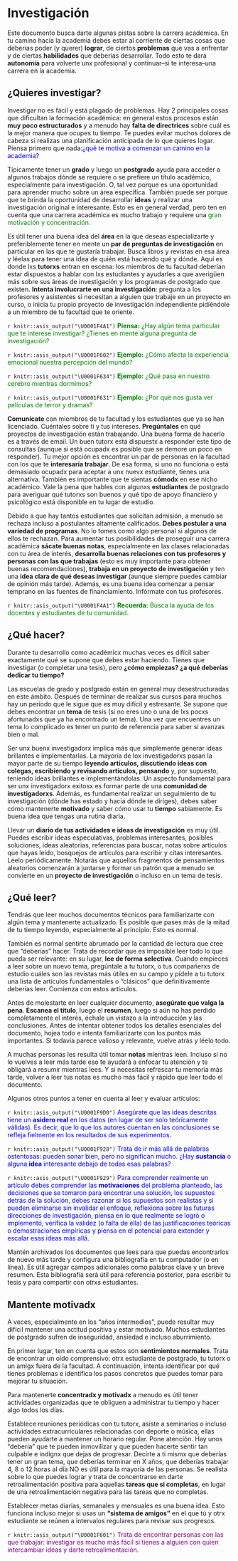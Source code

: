 # Investigación

Este documento busca darte algunas pistas sobre la carrera académica. En tu camino hacia la academia debes estar al corriente de ciertas cosas que deberías poder (y querer) **lograr**, de ciertos **problemas** que vas a enfrentar y de ciertas **habilidades** que deberías desarrollar. Todo esto te dará **autonomía** para volverte unx profesional y continuar–si te interesa–una carrera en la academia.

## ¿Quieres investigar?
Investigar no es fácil y está plagado de problemas. Hay 2 principales cosas que dificultan la formación académica: en general estos procesos están **muy poco estructurados** y a menudo hay **falta de directrices** sobre cuál es la mejor manera que ocupes tu tiempo. Te puedes evitar muchos dolores de cabeza si realizas una planificación anticipada de lo que quieres logar. Piensa primero que nada:<span style="color:blue">¿qué te motiva a comenzar un camino en la academia?</span>

Típicamente tener un **grado** y luego un **postgrado** ayuda para acceder a algunos trabajos dónde se requiere o se prefiere un título académico, especialmente para investigación. O, tal vez porque es una oportunidad para aprender mucho sobre un área específica. También puede ser porque que te brinda la oportunidad de desarrollar **ideas** y realizar una investigación original e interesante. Esto es en general verdad, pero ten en cuenta que una carrera académica es mucho trabajo y requiere una <span style="color:green">gran motivación y concentración.</span>

Es útil tener una buena idea del **área** en la que deseas especializarte y preferiblemente tener en mente un **par de preguntas de investigación** en particular en las que te gustaría trabajar. Busca libros y revistas en esa área y léelas para tener una idea de quién está haciendo qué y dónde. Aquí es donde lxs **tutorxs** entran en escena: los miembros de tu facultad deberían estar dispuestos a hablar con lxs estudiantes y ayudarles a que averigüen más sobre sus áreas de investigación y los programas de postgrado que existen. **Intenta involucrarte en una investigación**: pregunta a los profesores y asistentes si necesitan a alguien que trabaje en un proyecto en curso, o inicia tu propio proyecto de investigación independiente pidiéndole a un miembro de tu facultad que te oriente.

`r knitr::asis_output("\U0001F4A1")` <span style="color:green">**Piensa:** ¿Hay algún tema particular que te interese investigar? ¿Tienes en mente alguna pregunta de investigación?</span>

`r knitr::asis_output("\U0001F602")` <span style="color:green">**Ejemplo:** ¿Cómo afecta la experiencia emocional nuestra percepción del mundo? </span>

`r knitr::asis_output("\U0001F634")` <span style="color:green">**Ejemplo:** ¿Qué pasa en nuestro cerebro mientras dormimos? </span>

`r knitr::asis_output("\U0001F631")` <span style="color:green">**Ejemplo:** ¿Por qué nos gusta ver películas de terror y dramas? </span>

**Comunícate** con miembros de tu facultad y los estudiantes que ya se han licenciado. Cuéntales sobre ti y tus intereses. **Pregúntales** en qué proyectos de investigación están trabajando. Una buena forma de hacerlo es a través de email. Un buen tutorx está dispuestx a responder este tipo de consultas (aunque si está ocupadx es posible que se demore un poco en responder). Tu mejor opción es encontrar un par de personas en la facultad con los que te **interesaría trabajar**. De esa forma, si uno no funciona o está demasiado ocupadx para aceptar a unx nuevx estudiante, tienes una alternativa. También es importante que te sientas **cómodx** en ese nicho académico. Vale la pena que hables con algunxs **estudiantes** de postgrado para averiguar qué tutorxs son buenos y qué tipo de apoyo financiero y psicológico está disponible en tu lugar de estudio.

Debido a que hay tantos estudiantes que solicitan admisión, a menudo se rechaza incluso a postulantes altamente calificados. **Debes postular a una variedad de programas**. No lo tomes como algo personal si algunos de ellos te rechazan. Para aumentar tus posibilidades de proseguir una carrera académica **sácate buenas notas**, especialmente en las clases relacionadas con tu área de interés, **desarrolla buenas relaciones con tus profesores y personas con las que trabajas** (esto es muy importante para obtener buenas recomendaciones), **trabaja en un proyecto de investigación** y ten una **idea clara de qué deseas investigar** (aunque siempre puedes cambiar de opinión más tarde). Además, es una buena idea comenzar a pensar temprano en las fuentes de financiamiento. Infórmate con tus profesores.

`r knitr::asis_output("\U0001F4A1")` <span style="color:green">**Recuerda:** Busca la ayuda de los docentes y estudiantes de tu comunidad.</span>

## ¿Qué hacer?
Durante tu desarrollo como académicx muchas veces es difícil saber exactamente qué se supone que debes estar haciendo. Tienes que investigar (o completar una tesis), pero **¿cómo empiezas? ¿a qué deberías dedicar tu tiempo?** 

Las escuelas de grado y postgrado están en general muy desestructuradas en este ámbito. Después de terminar de realizar sus cursos para muchos hay un período que le sigue que es muy difícil y estresante. Se supone que debes encontrar un **tema** de tesis (si no eres uno o una de lxs pocxs afortunadxs que ya ha encontrado un tema). Una vez que encuentres un tema lo complicado es tener un punto de referencia para saber si avanzas bien o mal.

Ser unx buenx investigadorx implica más que simplemente generar ideas brillantes e implementarlas. La mayoría de lox investigadorxs pasan la mayor parte de su tiempo **leyendo artículos, discutiendo ideas con colegas, escribiendo y revisando artículos, pensando** y, por supuesto, teniendo ideas brillantes e implementándolas. Un aspecto fundamental para ser unx investigadorx exitosx es formar parte de una **comunidad de investigadorxs**. Además, es fundamental realizar un seguimiento de tu investigación (dónde has estado y hacia dónde te diriges), debes saber cómo mantenerte **motivado** y saber cómo usar tu **tiempo** sabiamente. Es buena idea que tengas una rutina diaria.

Llevar un **diario de tus actividades e ideas de investigación** es muy útil. Puedes escribir ideas especulativas, problemas interesantes, posibles soluciones, ideas aleatorias, referencias para buscar, notas sobre artículos que hayas leído, bosquejos de artículos para escribir y citas interesantes. Léelo periódicamente. Notarás que aquellos fragmentos de pensamientos aleatorios comenzarán a juntarse y formar un patrón que a menudo se convierte en un **proyecto de investigación** o incluso en un tema de tesis.

## ¿Qué leer?
Tendrás que leer muchos documentos técnicos para familiarizarte con algún tema y mantenerte actualizado. Es posible que pases más de la mitad de tu tiempo leyendo, especialmente al principio. Esto es normal.

También es normal sentirte abrumado por la cantidad de lectura que cree que "deberías" hacer. Trata de recordar que es imposible leer todo lo que pueda ser relevante: en su lugar, **lee de forma selectiva**. Cuando empieces a leer sobre un nuevo tema, pregúntale a tu tutorx, o tus compañerxs de estudio cuáles son las revistas más útiles en su campo y pídele a tu tutorx una lista de artículos fundamentales o "clásicos" que definitivamente deberías leer. Comienza con estos artículos.

Antes de molestarte en leer cualquier documento, **asegúrate que valga la pena**.
**Escanea el título**, luego el **resumen**, luego si aún no has perdido completamente el interés, échale un vistazo a la introducción y las conclusiones. Antes de intentar obtener todos los detalles esenciales del documento, hojea todo e intenta familiarizarte con los puntos más importantes. Si todavía parece valioso y relevante, vuelve atrás y léelo todo.

A muchas personas les resulta útil tomar **notas** mientras leen. Incluso si no lo vuelves a leer más tarde eso te ayudará a enfocar tu atención y te obligará a resumir mientras lees. Y si necesitas refrescar tu memoria más tarde, volver a leer tus notas es mucho más fácil y rápido que leer todo el documento.

Algunos otros puntos a tener en cuenta al leer y evaluar artículos:

`r knitr::asis_output("\U0001F9D0")` <span style="color:blue">Asegúrate que las ideas descritas tiene un **asidero real** en los datos (en lugar de ser solo teóricamente válidas). Es decir, que lo que los autores cuentan en las conclusiones se refleja fielmente en los resultados de sus experimentos.</span>

`r knitr::asis_output("\U0001F928")` <span style="color:blue">Trata de ir más allá de palabras ostentosas: pueden sonar bien, pero no significan mucho. ¿Hay **sustancia** o alguna **idea** interesante debajo de todas esas palabras?</span>

`r knitr::asis_output("\U0001F929")` <span style="color:blue">Para comprender realmente un artículo debes comprender las **motivaciones** del problema planteado, las decisiones que se tomaron para encontrar una solución, los supuestos detrás de la solución, debes razonar si los supuestos son realistas y si pueden eliminarse sin invalidar el enfoque, reflexiona sobre las futuras direcciones de investigación, piensa en lo que realmente se logró o implementó, verifica la validez (o falta de ella) de las justificaciones teóricas o demostraciones empíricas y piensa en el potencial para extender y escalar esas ideas más allá.</span>

Mantén archivados los documentos que lees para que puedas encontrarlos de nuevo más tarde y configura una bibliografía en tu computador (o en línea). Es útil agregar campos adicionales como palabras clave y un breve resumen. Esta bibliografía será útil para referencia posterior, para escribir tu tesis y para compartir con otrxs estudiantes.

## Mantente motivadx
A veces, especialmente en los "años intermedios", puede resultar muy difícil mantener una actitud positiva y estar motivado. Muchos estudiantes de postgrado sufren de inseguridad, ansiedad e incluso aburrimiento.

En primer lugar, ten en cuenta que estos son **sentimientos normales**. Trata de encontrar un oído comprensivo: otrx estudiante de postgrado, tu tutorx o un amigx fuera de la facultad. A continuación, intenta identificar por qué tienes problemas e identifica los pasos concretos que puedes tomar para mejorar tu situación.

Para mantenerte **concentradx y motivadx** a menudo es útil tener actividades organizadas que te obliguen a administrar tu tiempo y hacer algo todos los días.

Establece reuniones periódicas con tu tutorx, asiste a seminarios o incluso actividades extracurriculares relacionadas con deporte o música, ellas pueden ayudarte a mantener un horario regular. Pone atención. Hay unos "debería" que te pueden inmovilizar y que pueden hacerte sentir tan culpable e indignx que dejas de progresar. Decirte a ti mismx que deberías tener un gran tema, que deberías terminar en X años, que deberías trabajar 4, 8 o 12 horas al día NO es útil para la mayoría de las personas. Se realista sobre lo que puedes lograr y trata de concentrarse en darte retroalimentación positiva para aquellas **tareas que si completas**, en lugar de una retroalimentación negativa para las tareas que no completas.

Establecer metas diarias, semanales y mensuales es una buena idea. Esto funciona incluso mejor si usas un **"sistema de amigos"** en el que tú y otrx estudiante se reúnen a intervalos regulares para revisar sus progresos.

`r knitr::asis_output("\U0001F601")` <span style="color:purple">Trata de encontrar personas con las que trabajar: investigar es mucho más fácil si tienes a alguien con quien intercambiar ideas y darte retroalimentación.</span>
